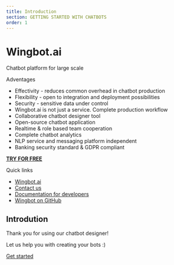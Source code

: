 ```yaml
---
title: Introduction
section: GETTING STARTED WITH CHATBOTS
order: 1
---
```


# Wingbot.ai
Chatbot platform for large scale

Adventages
- Effectivity - reduces common overhead in chatbot production
- Flexibility - open to integration and deployment possibilities
- Security - sensitive data under control
- Wingbot.ai is not just a service. Complete production workflow
- Collaborative chatbot designer tool
- Open-source chatbot application
- Realtime & role based team cooperation
- Complete chatbot analytics
- NLP service and messaging platform independent
- Banking security standard & GDPR compliant

[**TRY FOR FREE**](https://designer.wingbot.ai)

Quick links
- [Wingbot.ai](https://wingbot.ai/)
- [Contact us](david.menger@wingbot.ai)
- [Documentation for developers](https://wingbotai.github.io/wingbot/)
- [Wingbot on GitHub](https://github.com/wingbotai)

## Introdution

Thank you for using our chatbot designer!

Let us help you with creating your bots :)

[Get started](buildingABot/yourCharacter.md)



